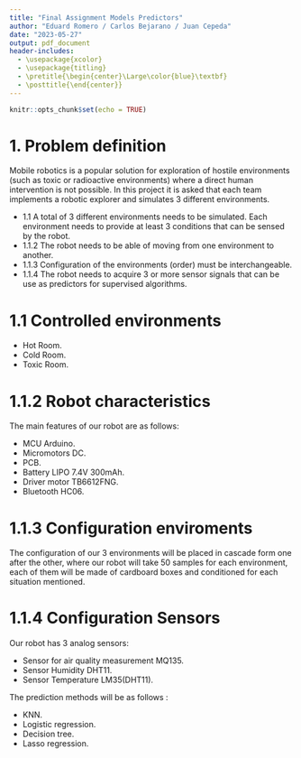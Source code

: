 ```yaml
---
title: "Final Assignment Models Predictors"
author: "Eduard Romero / Carlos Bejarano / Juan Cepeda"
date: "2023-05-27"
output: pdf_document
header-includes:
  - \usepackage{xcolor}
  - \usepackage{titling}
  - \pretitle{\begin{center}\Large\color{blue}\textbf}
  - \posttitle{\end{center}}
---
```


```r
knitr::opts_chunk$set(echo = TRUE)
```

# 1. Problem definition

Mobile robotics is a popular solution for exploration of hostile environments (such as toxic or radioactive
environments) where a direct human intervention is not possible. In this project it is asked that each team
implements a robotic explorer and simulates 3 different environments.

-   1.1 A total of 3 different environments needs to be simulated. Each environment needs to provide at least 3
conditions that can be sensed by the robot.
-   1.1.2 The robot needs to be able of moving from one environment to another.
-   1.1.3 Configuration of the environments (order) must be interchangeable.
-   1.1.4 The robot needs to acquire 3 or more sensor signals that can be use as predictors for supervised algorithms.

# 1.1 Controlled environments
  
  - Hot Room.
  - Cold Room.
  - Toxic Room.

# 1.1.2 Robot characteristics
  
  The main features of our robot are as follows:
  
  - MCU Arduino.
  - Micromotors DC.
  - PCB.
  - Battery LIPO 7.4V 300mAh.
  - Driver motor TB6612FNG.
  - Bluetooth HC06.
  
# 1.1.3 Configuration enviroments

The configuration of our 3 environments will be placed in cascade form one after the other, where our robot will take 50 samples for each environment, each of them will be made of cardboard boxes and conditioned for each situation mentioned.

# 1.1.4 Configuration Sensors
  
  Our robot has 3 analog sensors:
  
  - Sensor for air quality measurement MQ135.
  - Sensor Humidity DHT11.
  - Sensor Temperature LM35(DHT11).
  
  The prediction methods will be as follows :
  
  - KNN.
  - Logistic regression.
  - Decision tree.
  - Lasso regression.
  